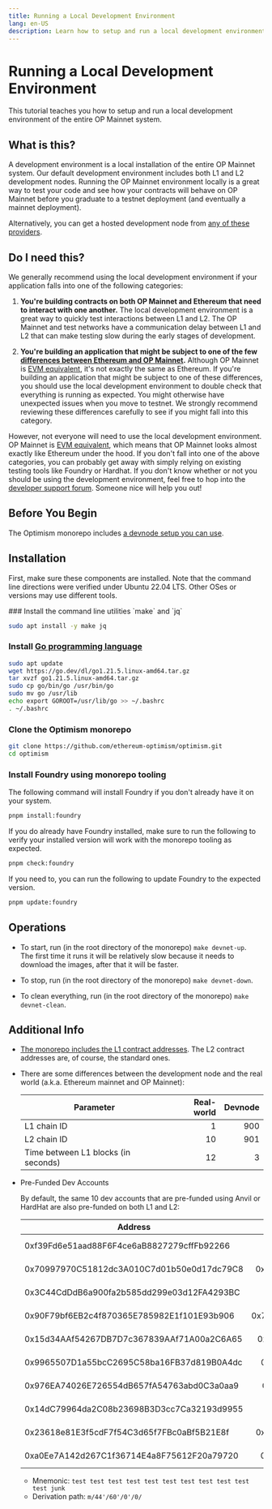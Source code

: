 ```yaml
---
title: Running a Local Development Environment
lang: en-US
description: Learn how to setup and run a local development environment of the entire OP Mainnet system.
---
```



# Running a Local Development Environment

This tutorial teaches you how to setup and run a local development environment of the entire OP Mainnet system.

## What is this?

A development environment is a local installation of the entire OP Mainnet system.
Our default development environment includes both L1 and L2 development nodes.
Running the OP Mainnet environment locally is a great way to test your code and see how your contracts will behave on OP Mainnet before you graduate to a testnet deployment (and eventually a mainnet deployment).

Alternatively, you can get a hosted development node from [any of these providers](/builders/tools/connect/rpc-providers).

## Do I need this?

We generally recommend using the local development environment if your application falls into one of the following categories:

1.  **You're building contracts on both OP Mainnet and Ethereum that need to interact with one another.** The local development environment is a great way to quickly test interactions between L1 and L2. The OP Mainnet and test networks have a communication delay between L1 and L2 that can make testing slow during the early stages of development.

2.  **You're building an application that might be subject to one of the few [differences between Ethereum and OP Mainnet](/chain/differences).** Although OP Mainnet is [EVM equivalent](https://web.archive.org/web/20231127160757/https://medium.com/ethereum-optimism/introducing-evm-equivalence-5c2021deb306), it's not exactly the same as Ethereum. If you're building an application that might be subject to one of these differences, you should use the local development environment to double check that everything is running as expected. You might otherwise have unexpected issues when you move to testnet. We strongly recommend reviewing these differences carefully to see if you might fall into this category.

However, not everyone will need to use the local development environment.
OP Mainnet is [EVM equivalent](https://web.archive.org/web/20231127160757/https://medium.com/ethereum-optimism/introducing-evm-equivalence-5c2021deb306), which means that OP Mainnet looks almost exactly like Ethereum under the hood.
If you don't fall into one of the above categories, you can probably get away with simply relying on existing testing tools like Foundry or Hardhat.
If you don't know whether or not you should be using the development environment, feel free to hop into the [developer support forum](https://github.com/ethereum-optimism/developers/discussions).
Someone nice will help you out!

## Before You Begin

The Optimism monorepo includes [a devnode setup you can use](https://github.com/ethereum-optimism/optimism/blob/65ec61dde94ffa93342728d324fecf474d228e1f/specs/meta/devnet.md).

## Installation

First, make sure these components are installed.
Note that the command line directions were verified under Ubuntu 22.04 LTS.
Other OSes or versions may use different tools.

<Steps>
  ### Install the command line utilities `make` and `jq`

  ```sh
  sudo apt install -y make jq
  ```

  ### Install [Go programming language](https://go.dev/)

  ```sh
  sudo apt update
  wget https://go.dev/dl/go1.21.5.linux-amd64.tar.gz
  tar xvzf go1.21.5.linux-amd64.tar.gz
  sudo cp go/bin/go /usr/bin/go
  sudo mv go /usr/lib
  echo export GOROOT=/usr/lib/go >> ~/.bashrc
  . ~/.bashrc
  ```

  ### Clone the Optimism monorepo

  ```sh
  git clone https://github.com/ethereum-optimism/optimism.git
  cd optimism
  ```

  ### Install Foundry using monorepo tooling

  The following command will install Foundry if you don't already have it on your system.

  ```sh
  pnpm install:foundry
  ```

  If you do already have Foundry installed, make sure to run the following to verify your installed version will work with the monorepo tooling as expected.

  ```sh
  pnpm check:foundry
  ```

  If you need to, you can run the following to update Foundry to the expected version.

  ```sh
  pnpm update:foundry
  ```
</Steps>

## Operations

*   To start, run (in the root directory of the monorepo) `make devnet-up`.\
    The first time it runs it will be relatively slow because it needs to download the images, after that it will be faster.

*   To stop, run (in the root directory of the monorepo) `make devnet-down`.

*   To clean everything, run (in the root directory of the monorepo) `make devnet-clean`.

## Additional Info

*   [The monorepo includes the L1 contract addresses](https://github.com/ethereum-optimism/optimism/blob/65ec61dde94ffa93342728d324fecf474d228e1f/packages/contracts-bedrock/deploy-config/devnetL1.json).
    The L2 contract addresses are, of course, the standard ones.

*   There are some differences between the development node and the real world (a.k.a. Ethereum mainnet and OP Mainnet):

    | Parameter                           | Real-world | Devnode |
    | ----------------------------------- | ---------: | ------: |
    | L1 chain ID                         |          1 |     900 |
    | L2 chain ID                         |         10 |     901 |
    | Time between L1 blocks (in seconds) |         12 |       3 |

*   Pre-Funded Dev Accounts

    By default, the same 10 dev accounts that are pre-funded using Anvil or HardHat are also pre-funded on both L1 and L2:

    | Address                                    | Private Key                                                        | Balance    |
    | ------------------------------------------ | -----------------------------------------------------------------: | ---------: |
    | 0xf39Fd6e51aad88F6F4ce6aB8827279cffFb92266 | 0xac0974bec39a17e36ba4a6b4d238ff944bacb478cbed5efcae784d7bf4f2ff80 | 10,000 ETH |
    | 0x70997970C51812dc3A010C7d01b50e0d17dc79C8 | 0x59c6995e998f97a5a0044966f0945389dc9e86dae88c7a8412f4603b6b78690d | 10,000 ETH |
    | 0x3C44CdDdB6a900fa2b585dd299e03d12FA4293BC | 0x5de4111afa1a4b94908f83103eb1f1706367c2e68ca870fc3fb9a804cdab365a | 10,000 ETH |
    | 0x90F79bf6EB2c4f870365E785982E1f101E93b906 | 0x7c852118294e51e653712a81e05800f419141751be58f605c371e15141b007a6 | 10,000 ETH |
    | 0x15d34AAf54267DB7D7c367839AAf71A00a2C6A65 | 0x47e179ec197488593b187f80a00eb0da91f1b9d0b13f8733639f19c30a34926a | 10,000 ETH |
    | 0x9965507D1a55bcC2695C58ba16FB37d819B0A4dc | 0x8b3a350cf5c34c9194ca85829a2df0ec3153be0318b5e2d3348e872092edffba | 10,000 ETH |
    | 0x976EA74026E726554dB657fA54763abd0C3a0aa9 | 0x92db14e403b83dfe3df233f83dfa3a0d7096f21ca9b0d6d6b8d88b2b4ec1564e | 10,000 ETH |
    | 0x14dC79964da2C08b23698B3D3cc7Ca32193d9955 | 0x4bbbf85ce3377467afe5d46f804f221813b2bb87f24d81f60f1fcdbf7cbf4356 | 10,000 ETH |
    | 0x23618e81E3f5cdF7f54C3d65f7FBc0aBf5B21E8f | 0xdbda1821b80551c9d65939329250298aa3472ba22feea921c0cf5d620ea67b97 | 10,000 ETH |
    | 0xa0Ee7A142d267C1f36714E4a8F75612F20a79720 | 0x2a871d0798f97d79848a013d4936a73bf4cc922c825d33c1cf7073dff6d409c6 | 10,000 ETH |

    *   Mnemonic: `test test test test test test test test test test test junk`
    *   Derivation path: `m/44'/60'/0'/0/`
